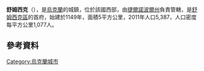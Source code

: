 {{unreferenced|time=2015-09-16T15:16:42+00:00}}
'''舒姆西克'''（{{lang-uk|Шумськ}}），是[[烏克蘭|烏克蘭]]的城鎮，位於該國西部，由[[捷爾諾波爾州|捷爾諾波爾州]]負責管轄，是[[舒姆西克區|舒姆西克區]]的首府，始建於1149年，面積5平方公里，2011年人口5,387，人口密度每平方公里1,077人。

==參考資料==
{{Coord|50|07|10|N|26|07|00|E|region:UA_type:city|display=title}}

{{Ukraine-geo-stub}}
[[Category:烏克蘭城市|Category:烏克蘭城市]]